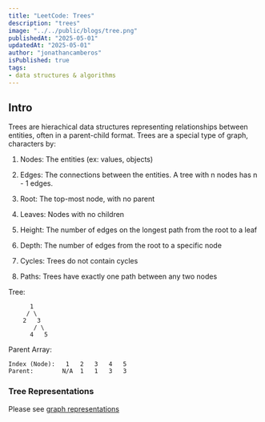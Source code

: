 ```yaml
---
title: "LeetCode: Trees"
description: "trees"
image: "../../public/blogs/tree.png"
publishedAt: "2025-05-01"
updatedAt: "2025-05-01"
author: "jonathancamberos"
isPublished: true
tags:
- data structures & algorithms
---
```


## Intro

Trees are hierachical data structures representing relationships
between entities, often in a parent-child format.
Trees are a special type of graph, characters by:

1. Nodes: The entities (ex: values, objects)

2. Edges: The connections between the entities. A tree with n nodes has n - 1 edges.

3. Root: The top-most node, with no parent

4. Leaves: Nodes with no children 

5. Height: The number of edges on the longest path from the root to a leaf

6. Depth: The number of edges from the root to a specific node

7. Cycles: Trees do not contain cycles

8. Paths: Trees have exactly one path between any two nodes

Tree:
```
      1
     / \
    2   3
       / \
      4   5
```

Parent Array:
```
Index (Node):   1   2   3   4   5
Parent:        N/A  1   1   3   3
```

### Tree Representations

Please see [graph representations](/blogs/leetcode-graphs#graph-representations)